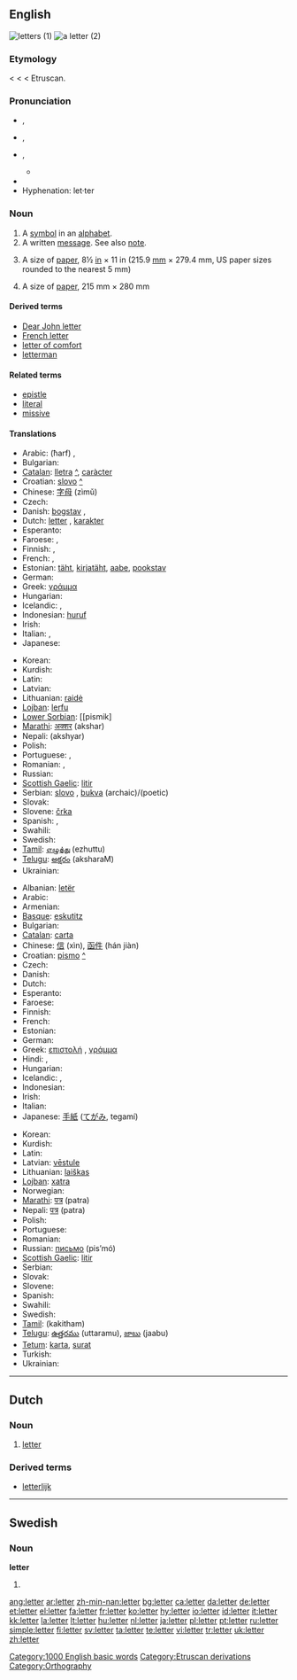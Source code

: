 {{wikipedia|letter (disambiguation)}}
==English==
[[Image:Cursive.png|thumb|letters (1)]]
[[Image:LeibnizBrief1.jpg|thumb|a letter (2)]]

{{rank|alone|body|point|346|letter|become|became|second}}

===Etymology===
{{ME.}} < {{OF.}} {{term|lettre}} < {{L.}} {{term|littera|lang=la||letter of the alphabet; epistle}} < Etruscan.

===Pronunciation===
* {{a|RP}} {{IPA|/ˈlɛt.ə/}}, {{SAMPA|/"lEt.@/}}
* {{a|AusE}} {{IPA|/ˈlet.ə/}}, {{SAMPA|/"let.@/}}
* {{a|GenAm}} {{IPA|/ˈlɛt.ɚ/}}, {{SAMPA|/"lEt.@`/}}
**{{audio|en-us-letter.ogg|Audio (US)}}
*{{rhymes|ɛtə(r)}}
*Hyphenation: let·ter

===Noun===
{{en-noun}}
{{wikipedia}}

# A [[symbol]] in an [[alphabet]].
# A written [[message]]. See also [[note]].
# {{US|uncountable}} A size of [[paper]], 8½ [[inch|in]] × 11 in (215.9 [[millimetre|mm]] × 279.4 mm, US paper sizes rounded to the nearest 5 mm)
# {{Canada|uncountable}} A size of [[paper]], 215 mm × 280 mm

====Derived terms====
*[[Dear John letter]]
*[[French letter]]
*[[letter of comfort]]
*[[letterman]]

====Related terms====
*[[epistle]]
*[[literal]]
*[[missive]]

====Translations====
{{trans-top|letter of the alphabet}}
*Arabic: {{ARchar|[[حرف|حَرْف]]}} (ħarf) {{m}}, {{ARchar|[[حروف|حُرُوف]]}} {{IPAchar|(ħurúːf)}} {{p}}
* Bulgarian: {{t+|bg|буква|f|tr=búkva}}
*[[Catalan]]: [[lletra]] {{f}} [[:ca:lletra|^]], [[caràcter]]
*Croatian: [[slovo#Croatian|slovo]] {{n}} [[:hr:slovo|^]]
*Chinese: [[字母]] (zìmǔ)
* Czech: {{t+|cs|písmeno|n}}
*Danish: [[bogstav]] {{n}}, {{c}}
*Dutch: [[letter#Dutch|letter]] {{f}}, [[karakter]] {{n}}
*Esperanto: {{t-|eo|litero|xs=Esperanto}}
* Faroese: {{t+|fo|bókstavur|m|xs=Faroese}}, {{t-|fo|stavur|m|xs=Faroese}}
* Finnish: {{t+|fi|kirjain}}, {{t+|fi|aakkonen}}
*French: {{t+|fr|lettre|f}}, {{t+|fr|caractère|m}}
*Estonian: [[täht]], [[kirjatäht]], [[aabe]], [[pookstav]]
*German: {{t+|de|Buchstabe|m}}
*Greek: [[γράμμα]] {{IPAchar|[ˈɣrama]}} {{n}}
* Hungarian: {{t+|hu|betű}}
* Icelandic: {{t+|is|bókstafur|m}}, {{t+|is|stafur|m}}
*Indonesian: [[huruf]]
* Irish: {{t-|ga|litir|f|xs=Irish}}
*Italian: {{t+|it|lettera|f}}, {{t+|it|carattere|m}}
*Japanese: {{t+|ja|文字|tr=móji|sc=Jpan}}
{{trans-mid}}
*Korean: {{t+|ko|문자|tr=munja|sc=Hang}}
*Kurdish: {{KUchar|[[پیت]]}}
*Latin: {{t+|la|littera}}
* Latvian: {{t-|lv|burts|m|xs=Latvian}}
*Lithuanian: [[raidė]] {{f}}
*[[Lojban]]: [[lerfu]]
*[[Lower Sorbian]]: [[pismik] {{m}}
*[[Marathi]]: [[अक्शर]] (akshar)
*Nepali: (akshyar)
*Polish: {{t|pl|litera|f}}
*Portuguese: {{t+|pt|letra|f}}, {{t|pt|caractér|m}}
* Romanian: {{t|ro|literă|f}}, {{t|ro|caracter|n}}
* Russian: {{t+|ru|буква|f|tr=búkva}}
*[[Scottish Gaelic]]: [[litir]] {{f}}
*Serbian: [[slovo]] {{n}}, [[bukva]] {{f}} (archaic)/(poetic)
* Slovak: {{t-|sk|písmeno|n}}
*Slovene: [[črka]] {{f}}
*Spanish: {{t+|es|letra|f}}, {{t+|es|carácter|m}}
* Swahili: {{t|sw|herufi|xs=Swahili}}
* Swedish: {{t+|sv|bokstav}}
*[[Tamil]]: [[எழுத்து]] (ezhuttu)
*[[Telugu]]: [[అక్షరం]] (aksharaM)
* Ukrainian: {{t-|uk|буква|f|tr=búkva|xs=Ukrainian}}
{{trans-bottom}}

{{trans-top|written message}}
*Albanian: [[letër]]
*Arabic: {{ARchar|[[رسالة|رِسَالَة]]}} {{IPAchar|(risáːla)}} {{f}}
* Armenian: {{t-|hy|նամակ|xs=Armenian}}
*[[Basque]]: [[eskutitz]]
* Bulgarian: {{t+|bg|писмо|n|tr=pismó}}
*[[Catalan]]: [[carta]] {{f}}
*Chinese: [[信]] (xìn), [[函件]] (hán jiàn)
*Croatian: [[pismo#Croatian|pismo]] {{n}} [[:hr:pismo|^]]
* Czech: {{t+|cs|dopis|m}}
* Danish: {{t+|da|brev|n}}
* Dutch: {{t+|nl|brief|m}}
*Esperanto: {{t-|eo|letero|xs=Esperanto}}
* Faroese: {{t-|fo|bræv|n|xs=Faroese}}
* Finnish: {{t+|fi|kirje}}
*French: {{t+|fr|lettre|f}}
* Estonian: {{t-|et|kiri}}
*German: {{t+|de|Brief|m}}
*Greek: [[επιστολή]] {{IPAchar|[e̞ˌpisto̞ˈli]}} {{f}}, [[γράμμα]] {{IPAchar|[ˈɣrama]}} {{n}}
* Hindi: {{t|hi|पत्र|m|xs=Hindi}}, {{t|hi|चिट्टी|f|xs=Hindi}}
* Hungarian: {{t+|hu|levél}}
* Icelandic: {{t+|is|bréf|n}}, {{t|is|sendibréf|n}}
* Indonesian: {{t+|id|surat|xs=Indonesian}}
* Irish: {{t-|ga|litir|f|xs=Irish}}
* Italian: {{t+|it|lettera|f}}
*Japanese: [[手紙]] ([[てがみ]], tegamí)
{{trans-mid}}
*Korean: {{t-|ko|편지|tr=pyeonji|sc=Hang}}
*Kurdish: {{KUchar|[[نامه‌]]}}
* Latin: {{t-|la|epistula|f}}
*Latvian: [[vēstule]] {{f}}
*Lithuanian: [[laiškas]] {{m}}
*[[Lojban]]: [[xatra]]
* Norwegian: {{t-|no|brev}}
*[[Marathi]]: [[पत्र]] (patra)
*Nepali: [[पत्र]] (patra)
* Polish: {{t+|pl|list|m}}
* Portuguese: {{t+|pt|carta|f}}
* Romanian: {{t|ro|scrisoare|f}}
*Russian: [[письмо]] (pis’mó) {{n}}
*[[Scottish Gaelic]]: [[litir]] {{f}}
* Serbian: {{t+|sr|писмо|n|tr=pismo}}
* Slovak: {{t-|sk|list|m}}
* Slovene: {{t+|sl|pismo|n}}
*Spanish: {{t+|es|carta|f}}
* Swahili: {{t|sw|barua|xs=Swahili}}
* Swedish: {{t+|sv|brev}}
*[[Tamil]]: {{t|ta|கடுதாசி|xs=Tamil}} (kakitham)
*[[Telugu]]: [[ఉత్తరము]] (uttaramu), [[జాబు]] (jaabu)
*[[Tetum]]: [[karta]], [[surat]]
* Turkish: {{t|tr|mektup}}
* Ukrainian: {{t-|uk|лист|m|tr=list|xs=Ukrainian}}
{{trans-bottom}}

[[Category:1000 English basic words]]
[[Category:Etruscan derivations]]
[[Category:Orthography]]

----

==Dutch==
{{wikipedia|lang=nl}}

===Noun===
{{nl-noun|g=f|pl1=letteren|pl2=letters|dim=lettertje}}

# [[letter#English|letter]]

===Derived terms===
* [[letterlijk]]

----

==Swedish==

===Noun===
'''letter'''

# {{sv-noun-form-indef-pl|lett}}

[[ang:letter]]
[[ar:letter]]
[[zh-min-nan:letter]]
[[bg:letter]]
[[ca:letter]]
[[da:letter]]
[[de:letter]]
[[et:letter]]
[[el:letter]]
[[fa:letter]]
[[fr:letter]]
[[ko:letter]]
[[hy:letter]]
[[io:letter]]
[[id:letter]]
[[it:letter]]
[[kk:letter]]
[[la:letter]]
[[lt:letter]]
[[hu:letter]]
[[nl:letter]]
[[ja:letter]]
[[pl:letter]]
[[pt:letter]]
[[ru:letter]]
[[simple:letter]]
[[fi:letter]]
[[sv:letter]]
[[ta:letter]]
[[te:letter]]
[[vi:letter]]
[[tr:letter]]
[[uk:letter]]
[[zh:letter]]